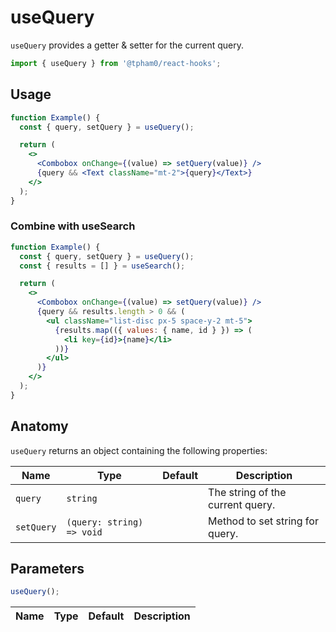 
<SEO title="useQuery" scope="Hooks" description="useQuery provides a getter and setter for the current query." />

# useQuery

`useQuery` provides a getter & setter for the current query.

```js
import { useQuery } from '@tpham0/react-hooks';
```

## Usage

```jsx
function Example() {
  const { query, setQuery } = useQuery();

  return (
    <>
      <Combobox onChange={(value) => setQuery(value)} />
      {query && <Text className="mt-2">{query}</Text>}
    </>
  );
}
```

### Combine with useSearch

```jsx
function Example() {
  const { query, setQuery } = useQuery();
  const { results = [] } = useSearch();

  return (
    <>
      <Combobox onChange={(value) => setQuery(value)} />
      {query && results.length > 0 && (
        <ul className="list-disc px-5 space-y-2 mt-5">
          {results.map(({ values: { name, id } }) => (
            <li key={id}>{name}</li>
          ))}
        </ul>
      )}
    </>
  );
}
```

## Anatomy

`useQuery` returns an object containing the following properties:

| Name       | Type                      | Default | Description                      |
| ---------- | ------------------------- | ------- | -------------------------------- |
| `query`    | `string`                  |         | The string of the current query. |
| `setQuery` | `(query: string) => void` |         | Method to set string for query.  |

## Parameters

```js
useQuery();
```

| Name | Type | Default | Description |
| ---- | ---- | ------- | ----------- |
